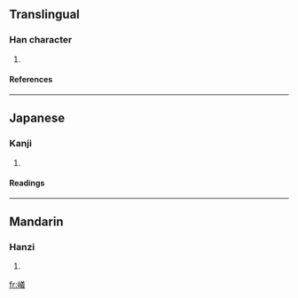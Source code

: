 ==Translingual==
===Han character===
{{Han char|rn=46|rad=山|as=13|sn=16|four=2875<sub>3</sub>|canj=山廿土戈 (UTGI)}}
# {{defn|Han|sort=山13}}
====References====
{{Han ref|kx=0320.230|dkj=08510|dj=0620.270|hdz=10801.120|uh=5DAC|ud=23980|bh=E95E|bd=59742}}
----
==Japanese==
===Kanji===
{{ja-kanji|grade=|rs=山13}}
# {{defn|Japanese}} 
====Readings====
{{ja-readings|on=[[ぎ]] (gi)|kun=[[けわしい]] (kewashii)}}
----
==Mandarin==
===Hanzi===
{{cmn-hanzi|pin=[[yí]] ([[yi2]])|wg=i<sup>2</sup>}}
# {{defn|Mandarin}}

[[fr:嶬]]